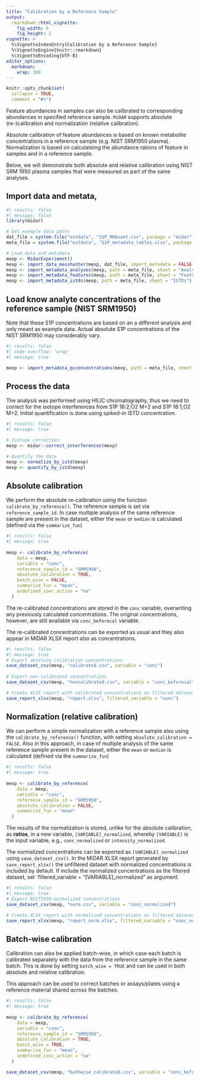 ```yaml
---
title: "Calibration by a Reference Sample"
output: 
  rmarkdown::html_vignette:
    fig_width: 6
    fig_height: 2
vignette: >
  %\VignetteIndexEntry{Calibration by a Reference Sample}
  %\VignetteEngine{knitr::rmarkdown}
  %\VignetteEncoding{UTF-8}
editor_options: 
  markdown: 
    wrap: 100
---
```


```r
knitr::opts_chunk$set(
  collapse = TRUE,
  comment = "#>")
```

Feature abundances in samples can also be calibrated to corresponding abundances in specified
reference sample. `MiDAR` supports absolute (re-)calibration and normalization (relative
calibration).

Absolute calibration of feature abundances is based on known metabolite concentrations in a
reference sample (e.g. NIST SRM1950 plasma). Normalization is based on calculateing the abundance
rations of feature in samples and in a reference sample.

Below, we will demonstrate both absolute and relative calibration using NIST SRM 1950 plasma samples
that were measured as part of the same analyses.

## Import data and metata,

```r
#| results: false  
#| message: false
library(midar)

# Get example data paths
dat_file = system.file("extdata", "S1P_MHQuant.csv", package = "midar")
meta_file = system.file("extdata", "S1P_metadata_tables.xlsx", package = "midar")

# Load data and metadata
mexp <- MidarExperiment()
mexp <- import_data_masshunter(mexp, dat_file, import_metadata = FALSE)
mexp <- import_metadata_analyses(mexp, path = meta_file, sheet = "Analyses")
mexp <- import_metadata_features(mexp, path = meta_file, sheet = "Features")
mexp <- import_metadata_istds(mexp, path = meta_file, sheet = "ISTDs")
```

## Load know analyte concentrations of the reference sample (NIST SRM1950)

Note that these S1P concentrations are based on an a different analysis and only meant as example
data. Actual absolute S1P concentrations of the NIST SRM1950 may considerably vary.

```r
#| results: false  
#| code-overflow: 'wrap'
#| message: true

mexp <- import_metadata_qcconcentrations(mexp, path = meta_file, sheet = "QCconcentrations")

```

## Process the data

The analysis was performed using HILIC chromatography, thus we need to correct for the isotope
interferences from S1P 18:2;O2 M+2 and S1P 18:1;O2 M+2. Initial quantification is done using
spiked-in ISTD concentration.

```r
#| results: false 
#| message: true

# Isotope correction
mexp <- midar::correct_interferences(mexp)

# Quantify the data
mexp <- normalize_by_istd(mexp)
mexp <- quantify_by_istd(mexp)
```

## Absolute calibration

We perform the absolute re-calibration using the function `calibrate_by_reference()`. The reference
sample is set via `reference_sample_id`. In case multiple analysis of the same reference sample are
present in the dataset, either the `mean` or `median` is calculated (defined via the
`summarize_fun`)

```r
#| results: false 
#| message: true
 
mexp <- calibrate_by_reference(
    data = mexp,
    variable = "conc",
    reference_sample_id = "SRM1950",
    absolute_calibration = TRUE,
    batch_wise = FALSE,
    summarize_fun = "mean",
    undefined_conc_action = "na"
  )
```

The re-calibrated concentrations are stored in the `conc` variable, overwriting any previously
calculated concentrations. The original concentrations, however, are still available via
`conc_beforecal` variable.

The re-calibrated concentrations can be exported as usual and they also appear in MiDAR XLSX report
also as concentrations.

```r
#| results: false 
#| message: true
# Export absolute calibration concentrations
save_dataset_csv(mexp, "calibrated.csv", variable = "conc")
  
# Export non-calibrated concentrations
save_dataset_csv(mexp, "noncalibrated.csv", variable = "conc_beforecal")

# Create XLSX report with calibrated concentrations as filtered dataset
save_report_xlsx(mexp, "report.xlsx", filtered_variable = "conc")
```

## Normalization (relative calibration)

We can perform a simple normalization with a reference sample also using the
`calibrate_by_reference()` function, with setting `absolute_calibration = FALSE`. Also in this
approach, in case of multiple analysis of the same reference sample present in the dataset, either
the `mean` or `median` is calculated (defined via the `summarize_fun`)

```r
#| results: false 
#| message: true
 
mexp <- calibrate_by_reference(
    data = mexp,
    variable = "conc",
    reference_sample_id = "SRM1950",
    absolute_calibration = FALSE,
    summarize_fun = "mean"
  )
```

The results of the normalization is stored, unlike for the absolute calibration, as **ratios**, in a
new variable, `[VARIABLE]_normalized`, whereby `[VARIABLE]` is the input variable, e.g.,
`conc_normalized` or `intensity_normalized`.

The normalized concentrations can be exported as `[VARIABLE]_normalized` using `save_dataset_csv()`.
In the MiDAR XLSX report generated by `save_report_xlsx()` the unfiltered dataset with normalized concentrations 
is included by default. If include the normalized concentrations as the filtered dataset, set
`filtered_variable = "[VARIABLE]_normalized" as argument.

```r
#| results: false 
#| message: true
# Export NIST1950-normalized concentrations
save_dataset_csv(mexp, "norm.csv", variable = "conc_normalized")

# Create XLSX report with normalized concentrations as filtered dataset
save_report_xlsx(mexp, "report_norm.xlsx", filtered_variable = "conc_normalized")
```

## Batch-wise calibration

Calibration can also be applied batch-wise, in which case each batch is calibrated 
separately with the data from the reference sample in the same batch. This is done 
by setting `batch_wise = TRUE` and can be used in both absolute and relative calibration.

This approach can be used to correct batches or assays/plates using a reference material 
shared across the batches.


```r
#| results: false 
#| message: true
 
mexp <- calibrate_by_reference(
    data = mexp,
    variable = "conc",
    reference_sample_id = "SRM1950",
    absolute_calibration = TRUE,
    batch_wise = TRUE,
    summarize_fun = "mean",
    undefined_conc_action = "na"
  )

save_dataset_csv(mexp, "bathwise_calibrated.csv", variable = "conc_beforecal")
```


